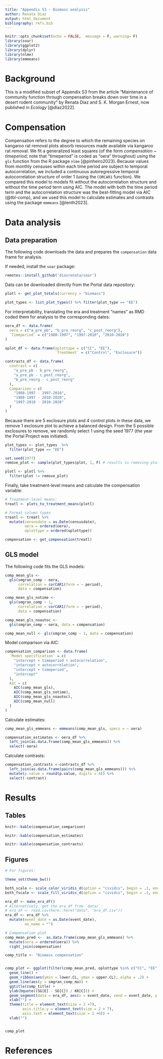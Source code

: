 ```yaml
---
title: "Appendix S3 - Biomass analysis"
author: Renata Diaz
output: html_document
bibliography: refs.bib
---
```


```r
knitr::opts_chunk$set(echo = FALSE,  message = F, warning= F)
library(soar)
library(ggplot2)
library(dplyr)
library(nlme)
library(emmeans)

```


# Background

This is a modified subset of Appendix S3 from the article “Maintenance of community function through compensation breaks down over time in a desert rodent community” by Renata Diaz and S. K. Morgan Ernest, now published in _Ecology_ [@diaz2022]. 


# Compensation

Compensation refers to the degree to which the remaining species on kangaroo rat removal plots absorb resources made available via kangaroo rat removal. We fit a generalized least squares (of the form *compensation ~ timeperiod*; note that "timeperiod" is coded as "oera" throughout) using the `gls` function from the R package `nlme` [@pinheiro2023]. Because values from monthly censuses within each time period are subject to temporal autocorrelation, we included a continuous autoregressive temporal autocorrelation structure of order 1 (using the `CORCAR1` function). We compared this model to models fit without the autocorrelation structure and without the time period term using AIC. The model with both the time period term and the autocorrelation structure was the best-fitting model via AIC (@tbl-comp), and we used this model to calculate estimates and contrasts using the package `emmeans` [@lenth2023]. 


# Data analysis

## Data preparation

The following code downloads the data and prepares the `compensation` data frame for analysis.

If needed, install the `soar` package:

```r

remotes::install_github('diazrenata/soar')

```

Data can be downloaded directly from the Portal data repository:

```r

plotl <- get_plot_totals(currency = "biomass")

plot_types <- list_plot_types() %>% filter(plot_type == "EE")
```

For interpretability, translating the era and treatment "names" as RMD coded them for analysis to the corresponding dates:

```r


oera_df <- data.frame(
  oera = c("a_pre_pb", "b_pre_reorg", "c_post_reorg"),
  `Timeperiod` = c("1988-1997", "1997-2010", "2010-2020")
)

oplot_df <- data.frame(oplottype = c("CC", "EE"),
                       `Treatment` = c("Control", "Exclosure"))

contrasts_df <- data.frame(
  contrast = c(
    "a_pre_pb - b_pre_reorg",
    "a_pre_pb - c_post_reorg",
    "b_pre_reorg - c_post_reorg"
  ),
  Comparison = c(
    "1988-1997 - 1997-2010",
    "1988-1997 - 2010-2020",
    "1997-2010 - 2010-2020"
  )
)

```


Because there are 5 exclosure plots and 4 control plots in these data, we remove 1 exclosure plot to achieve a balanced design. From the 5 possible exclosures to remove, we randomly select 1 using the seed 1977 (the year the Portal Project was initiated).

```r

plot_types <- plot_types  %>% 
  filter(plot_type == "EE")

set.seed(1977) 
remove_plot <- sample(plot_types$plot, 1, F) # results in removing plot 19

plotl <- plotl %>%
  filter(plot != remove_plot)
```


Finally, take treatment-level means and calculate the compensation variable:


```r
# Treatment-level means:
treatl <- plots_to_treatment_means(plotl) 

# Format column types
treatl <- treatl %>%
  mutate(censusdate = as.Date(censusdate),
         oera = ordered(oera),
         oplottype = ordered(oplottype))

compensation <- get_compensation(treatl)

```

## GLS model

The following code fits the GLS models:

```r


comp_mean_gls <-
  gls(smgran_comp ~ oera,
      correlation = corCAR1(form = ~ period),
      data = compensation)

comp_mean_gls_notime <-
  gls(smgran_comp ~ 1,
      correlation = corCAR1(form = ~ period),
      data = compensation)

comp_mean_gls_noautoc <-
  gls(smgran_comp ~ oera, data = compensation)

comp_mean_null <- gls(smgran_comp ~ 1, data = compensation)
```


Model comparison via AIC:

```r



compensation_comparison <- data.frame(
  `Model specification` = c(
    "intercept + timeperiod + autocorrelation",
    "intercept + autocorrelation",
    "intercept + timeperiod",
    "intercept"
  ),
  AIC = c(
    AIC(comp_mean_gls),
    AIC(comp_mean_gls_notime),
    AIC(comp_mean_gls_noautoc),
    AIC(comp_mean_null)
  )
)

```

Calculate estimates:


```r


comp_mean_gls_emmeans <- emmeans(comp_mean_gls, specs = ~ oera)

compensation_estimates <- oera_df %>%
  left_join(as.data.frame(comp_mean_gls_emmeans)) %>%
  select(-oera)

```



Calculate contrasts:

```r


compensation_contrasts <-contrasts_df %>%
  left_join(as.data.frame(pairs(comp_mean_gls_emmeans))) %>%
  mutate(p.value = round(p.value, digits = 4)) %>%
  select(-contrast)

```


# Results

## Tables


```r

knitr::kable(compensation_comparison)

```


```r
knitr::kable(compensation_estimates)

```

```r

knitr::kable(compensation_contrasts)

```
\newpage





## Figures

```r


# For figures:

theme_set(theme_bw())

both_scale <- scale_color_viridis_d(option = "cividis", begin = .1, end = .8, direction = -1)
both_fscale <- scale_fill_viridis_d(option = "cividis", begin = .1, end = .8, direction = -1)

era_df <- make_era_df()
# Alternatively, get the era_df from `data/`:
# era_df <- read.csv(here::here("data", "era_df.csv"))
era_df <- era_df %>%
  mutate(event_date = as.Date(event_date),
         no_name = "")

# Compensation plot
comp_mean_pred <-  as.data.frame(comp_mean_gls_emmeans) %>%
  mutate(oera = ordered(oera)) %>%
  right_join(compensation)

comp_title <- "Biomass compensation"


comp_plot <- ggplot(filter(comp_mean_pred, oplottype %in% c("CC", "EE")), aes(censusdate, emmean)) +
  geom_line() +
  geom_ribbon(aes(ymin = lower.CL, ymax = upper.CL), alpha = .2) +
  geom_line(aes(y = smgran_comp_ma)) +
  ggtitle(comp_title) +
  ylab(bquote((SG[E] - SG[C]) / KR[C])) +
  geom_segment(data = era_df, aes(x = event_date, xend = event_date, y = -.05, yend = 1.4), linetype = 3)+
  xlab("") +
  theme(title = element_text(size = 2 +7),
        axis.title.y = element_text(size = 2 + 7), 
        axis.text = element_text(size = 2 +6)) + 
  xlab("")



```

```r

comp_plot
```

\newpage


# References

::: {#refs}

:::
